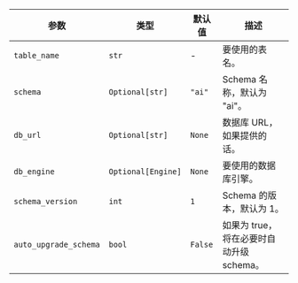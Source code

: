 | 参数             | 类型               | 默认值 | 描述                                         |
| ---------------- | ------------------ | ------ | -------------------------------------------- |
| `table_name`     | `str`              | -      | 要使用的表名。                               |
| `schema`         | `Optional[str]`    | `"ai"`  | Schema 名称，默认为 "ai"。                   |
| `db_url`         | `Optional[str]`    | `None`  | 数据库 URL，如果提供的话。                   |
| `db_engine`      | `Optional[Engine]` | `None`  | 要使用的数据库引擎。                         |
| `schema_version` | `int`              | `1`    | Schema 的版本，默认为 1。                    |
| `auto_upgrade_schema` | `bool`             | `False` | 如果为 true，将在必要时自动升级 schema。 |